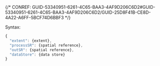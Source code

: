 

{/* CONREF: GUID-53340951-6261-4C65-BAA3-4AF9D206C6D2#GUID-53340951-6261-4C65-BAA3-4AF9D206C6D2/GUID-25D8F41B-CE8D-4A22-A6FF-5BCF74D6BBF3  */}

Syntax:

```javascript
{
  "extent": {extent},
  "processSR": {spatial reference},
  "outSR": {spatial reference},
  "dataStore": {data store}
}
```

 
